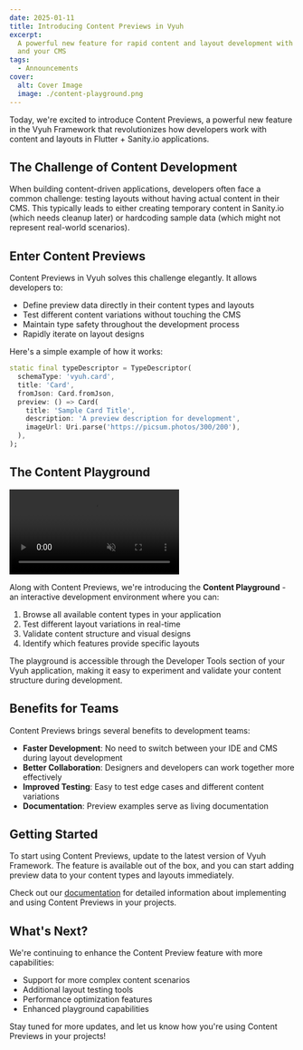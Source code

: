 ```yaml
---
date: 2025-01-11
title: Introducing Content Previews in Vyuh
excerpt:
  A powerful new feature for rapid content and layout development with Flutter
  and your CMS
tags:
  - Announcements
cover:
  alt: Cover Image
  image: ./content-playground.png
---
```



Today, we're excited to introduce Content Previews, a powerful new feature in
the Vyuh Framework that revolutionizes how developers work with content and
layouts in Flutter + Sanity.io applications.

## The Challenge of Content Development

When building content-driven applications, developers often face a common
challenge: testing layouts without having actual content in their CMS. This
typically leads to either creating temporary content in Sanity.io (which needs
cleanup later) or hardcoding sample data (which might not represent real-world
scenarios).

## Enter Content Previews

Content Previews in Vyuh solves this challenge elegantly. It allows developers
to:

- Define preview data directly in their content types and layouts
- Test different content variations without touching the CMS
- Maintain type safety throughout the development process
- Rapidly iterate on layout designs

Here's a simple example of how it works:

```dart
static final typeDescriptor = TypeDescriptor(
  schemaType: 'vyuh.card',
  title: 'Card',
  fromJson: Card.fromJson,
  preview: () => Card(
    title: 'Sample Card Title',
    description: 'A preview description for development',
    imageUrl: Uri.parse('https://picsum.photos/300/200'),
  ),
);
```

## The Content Playground

<video
  src={video}
  autoPlay
  muted
  loop
  playsInline
  controls
  height={400}
  width={400}
/>

Along with Content Previews, we're introducing the **Content Playground** - an
interactive development environment where you can:

1. Browse all available content types in your application
2. Test different layout variations in real-time
3. Validate content structure and visual designs
4. Identify which features provide specific layouts

The playground is accessible through the Developer Tools section of your Vyuh
application, making it easy to experiment and validate your content structure
during development.

## Benefits for Teams

Content Previews brings several benefits to development teams:

- **Faster Development**: No need to switch between your IDE and CMS during
  layout development
- **Better Collaboration**: Designers and developers can work together more
  effectively
- **Improved Testing**: Easy to test edge cases and different content variations
- **Documentation**: Preview examples serve as living documentation

## Getting Started

To start using Content Previews, update to the latest version of Vyuh Framework.
The feature is available out of the box, and you can start adding preview data
to your content types and layouts immediately.

Check out our [documentation](/guides/cms/previews) for detailed information
about implementing and using Content Previews in your projects.

## What's Next?

We're continuing to enhance the Content Preview feature with more capabilities:

- Support for more complex content scenarios
- Additional layout testing tools
- Performance optimization features
- Enhanced playground capabilities

Stay tuned for more updates, and let us know how you're using Content Previews
in your projects!
